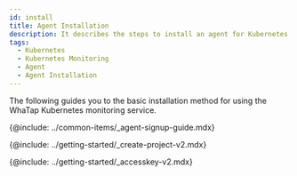 ```yaml
---
id: install
title: Agent Installation
description: It describes the steps to install an agent for Kubernetes monitoring.
tags:
  - Kubernetes
  - Kubernetes Monitoring
  - Agent
  - Agent Installation
---
```



The following guides you to the basic installation method for using the WhaTap Kubernetes monitoring service.

{@include: ../common-items/_agent-signup-guide.mdx}   

<Youtube ko='U0uupE1fnvs' en='DwjeYmXCCSo' ja='DwjeYmXCCSo' />

{@include: ../getting-started/_create-project-v2.mdx}

{@include: ../getting-started/_accesskey-v2.mdx} 
